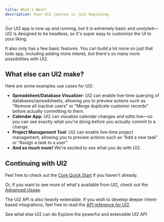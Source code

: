 ```yaml
---
title: What's Next?
description: Your UI2 journey is just beginning.
---
```


Our UI2 app is now up and running, but it is extremely basic and unstyled—UI2 is designed to be headless, so it's super easy to customize the UI to your liking.

It also only has a few basic features. You can build a lot more on just that todo app, including adding more intents, but there's so many more possibilities with UI2.

## What else can UI2 make?

Here are some examples use cases for UI2:

- **Spreadsheet/Database Visualizer**: UI2 can enable live-time querying of databases/spreadsheets, allowing you to preview actions such as "Remove all inactive users" or "Merge duplicate customer records" before actually committing to them.
- **Calendar App**: UI2 can visualize calendar changes and edits live—so you can see exactly what you're doing before you actually commit to a change.
- **Project Management Tool**: UI2 can enable live-time project management, allowing you to preview actions such as "Add a new task" or "Assign a task to a user"
- **And so much more!** We're excited to see what you do with UI2.

## Continuing with UI2

Feel free to check out the [Core Quick Start](/quick-start/overview) if you haven't already.

Or, if you want to see more of what's available from UI2, check out the [Advanced Usage](/advanced-usage-overview).

The UI2 API is also heavily extensible. If you wish to develop deeper Intent-based integrations, feel free to read the [API reference for UI2](/api-reference-overview).

<Cards>
	<Card title="Advanced Usage" href="/advanced-usage-overview">
		See what else UI2 can do
	</Card>
	<Card title="UI2 API" href="/api-reference-overview">
		Explore the powerful and extensible UI2 API
	</Card>
</Cards>
